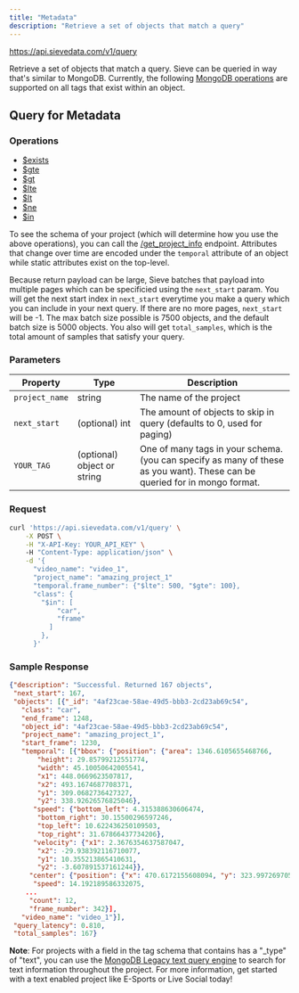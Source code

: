 ```yaml
---
title: "Metadata"
description: "Retrieve a set of objects that match a query"
---
```



<Request method="POST">https://api.sievedata.com/v1/query</Request>

Retrieve a set of objects that match a query. Sieve can be queried in way that's similar to MongoDB. Currently, the following [MongoDB operations](https://www.mongodb.com/docs/manual/reference/operator/query/#comparison) are supported on all tags that exist within an object.

## Query for Metadata

### Operations

- [$exists](https://www.mongodb.com/docs/manual/reference/operator/query/exists/)
- [$gte](https://www.mongodb.com/docs/manual/reference/operator/query/gte/)
- [$gt](https://www.mongodb.com/docs/manual/reference/operator/query/gt/)
- [$lte](https://www.mongodb.com/docs/manual/reference/operator/query/lte/)
- [$lt](https://www.mongodb.com/docs/manual/reference/operator/query/lt/)
- [$ne](https://www.mongodb.com/docs/manual/reference/operator/query/ne/)
- [$in](https://www.mongodb.com/docs/manual/reference/operator/query/in/)

To see the schema of your project (which will determine how you use the above operations), you can call the [/get_project_info](/projects/info) endpoint. Attributes that change over time are encoded under the `temporal` attribute of an object while static attributes exist on the top-level.

Because return payload can be large, Sieve batches that payload into multiple pages which can be specificied using the `next_start` param. You will get the next start index in `next_start` everytime you make a query which you can include in your next query. If there are no more pages, `next_start` will be -1. The max batch size possible is 7500 objects, and the default batch size is 5000 objects. You also will get `total_samples`, which is the total amount of samples that satisfy your query.

### Parameters

| Property | Type | Description |
| ---- | ----- | ---- |
| `project_name` | string | The name of the project |
| `next_start` | (optional) int | The amount of objects to skip in query (defaults to 0, used for paging) |
| `YOUR_TAG` | (optional) object or string | One of many tags in your schema. (you can specify as many of these as you want). These can be queried for in mongo format.

### Request

```bash Terminal
curl 'https://api.sievedata.com/v1/query' \
    -X POST \
    -H "X-API-Key: YOUR_API_KEY" \ 
    -H "Content-Type: application/json" \
    -d '{
      "video_name": "video_1",
      "project_name": "amazing_project_1"
      "temporal.frame_number": {"$lte": 500, "$gte": 100},
      "class": {
        "$in": [
            "car",
            "frame"
          ]
        },
      }'
```

### Sample Response

```json
{"description": "Successful. Returned 167 objects",
 "next_start": 167,
 "objects": [{"_id": "4af23cae-58ae-49d5-bbb3-2cd23ab69c54",
   "class": "car",
   "end_frame": 1248,
   "object_id": "4af23cae-58ae-49d5-bbb3-2cd23ab69c54",
   "project_name": "amazing_project_1",
   "start_frame": 1230,
   "temporal": [{"bbox": {"position": {"area": 1346.6105655468766,
       "height": 29.85799212551774,
       "width": 45.10050642005541,
       "x1": 448.0669623507817,
       "x2": 493.1674687708371,
       "y1": 309.0682736427327,
       "y2": 338.92626576825046},
      "speed": {"bottom_left": 4.315388630606474,
       "bottom_right": 30.15500296597246,
       "top_left": 10.622436250109503,
       "top_right": 31.67866437734206},
      "velocity": {"x1": 2.3676354637587047,
       "x2": -29.938392116710077,
       "y1": 10.355213865410631,
       "y2": -3.607891537161244}},
     "center": {"position": {"x": 470.6172155608094, "y": 323.9972697054916},
      "speed": 14.192189586332075,
    ...
     "count": 12,
     "frame_number": 342}],
   "video_name": "video_1"}],
 "query_latency": 0.810,
 "total_samples": 167}
```

**Note**: For projects with a field in the tag schema that contains has a "_type" of "text", you can use the [MongoDB Legacy text query engine](https://www.mongodb.com/docs/manual/core/text-search-operators/) to search for text information throughout the project. For more information, get started with a text enabled project like E-Sports or Live Social today!